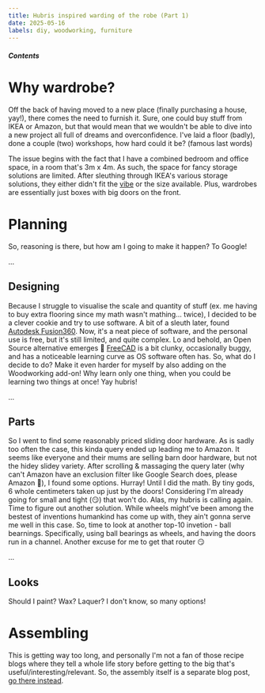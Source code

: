```yaml
---
title: Hubris inspired warding of the robe (Part 1)
date: 2025-05-16
labels: diy, woodworking, furniture
---
```


##### Contents

# Why wardrobe?

Off the back of having moved to a new place (finally purchasing a house, yay!), there comes the need to furnish it. Sure, one could buy stuff from IKEA or Amazon, but that would mean that we wouldn't be able to dive into a new project all full of dreams and overconfidence. I've laid a floor (badly), done a couple (two) workshops, how hard could it be? (famous last words)

The issue begins with the fact that I have a combined bedroom and office space, in a room that's 3m x 4m. As such, the space for fancy storage solutions are limited. After sleuthing through IKEA's various storage solutions, they either didn't fit the [vibe](/room_milestone.jpeg) or the size available. Plus, wardrobes are essentially just boxes with big doors on the front.

# Planning

So, reasoning is there, but how am I going to make it happen? To Google! 

...

## Designing

Because I struggle to visualise the scale and quantity of stuff (ex. me having to buy extra flooring since my math wasn't mathing... twice), I decided to be a clever cookie and try to use software. A bit of a sleuth later, found [Autodesk Fusion360](https://www.autodesk.com/products/fusion-360/personal). Now, it's a neat piece of software, and the personal use is free, but it's still limited, and quite complex. 
Lo and behold, an Open Source alternative emerges 💜 [FreeCAD](https://www.freecad.org/) is a bit clunky, occasionally buggy, and has a noticeable learning curve as OS software often has. So, what do I decide to do? Make it even harder for myself by also adding on the Woodworking add-on! Why learn only one thing, when you could be learning two things at once! Yay hubris!

...

## Parts

So I went to find some reasonably priced sliding door hardware. As is sadly too often the case, this kinda query ended up leading me to Amazon. It seems like everyone and their mums are selling barn door hardware, but not the hidey slidey variety. After scrolling & massaging the query later (why can't Amazon have an exclusion filter like Google Search does, please Amazon 🥺), I found some options. 
Hurray! Until I did the math. By tiny gods, 6 whole centimeters taken up just by the doors! Considering I'm already going for small and tight (😏) that won't do. Alas, my hubris is calling again. Time to figure out another solution. While wheels might've been among the bestest of inventions humankind has come up with, they ain't gonna serve me well in this case. So, time to look at another top-10 invetion - ball bearnings. Specifically, using ball bearings as wheels, and having the doors run in a channel. Another excuse for me to get that router 😏

...

## Looks

Should I paint? Wax? Laquer? I don't know, so many options!

# Assembling

This is getting way too long, and personally I'm not a fan of those recipe blogs where they tell a whole life story before getting to the big that's useful/interesting/relevant. So, the assembly itself is a separate blog post, [go there instead](/warding-the-robe).